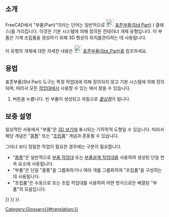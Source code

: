 <languages/>

<span id="Introduction"></span>
== 소개 ==

{{TOCright}}

FreeCAD에서 "부품(Part)"이라는 단어는 일반적으로 [[File:Std_Part.svg|24px]] [[Std_Part/ko|표준부품(Std Part)]] ({{incode|App::Part}} 클래스)를 가리킵니다. 이것은 기본 시스템에 의해 정의된 컨테이너 개체 유형입니다. 이 부품은 기계 조립품을 생성하기 위해 3D 형상의 위치를 ​​관리하는 데 사용됩니다.

이 유형의 개체에 대한 자세한 내용은 [[File:Std_Part.svg|24px]] [[Std_Part/ko|표준부품(Std_Part)]]를 참조하세요.

<span id="Usage"></span>
== 용법 ==

표준부품(Std Part) 도구는 특정 작업대에 의해 정의되지 않고 기본 시스템에 의해 정의되며, 따라서 모든 [[Workbenches/ko|작업대]]에서 사용할 수 있는 {{MenuCommand|MenuCommand}}에서 찾을 수 있습니다.

# {{Button|[[File:Std_Part.svg|16px]] [[Std_Part/ko|표준부품]]}} 버튼을 누릅니다. 빈 부품이 생성되고 자동으로 ''[[Std_Part#Active_status|활성화]]''가 됩니다.

<span id="Notes"></span>
== 보충 설명 ==

일상적인 사용에서 "부품"은 [[3D view/ko|3D 보기]]에 표시되는 기하학적 도형일 수 있습니다. 따라서 해당 개념은 "[[Body/ko|몸통]]" 또는 "[[Assembly/ko|조립품]]" 개념과 혼동될 수 있습니다.

그러나 보다 정밀한 작업이 필요한 경우에는 구분이 필요합니다.
* "[[Body/ko|몸통]]"은 일반적으로 [[Part_Workbench/ko|부품 작업대]] 또는 [[PartDesign_Workbench/ko|부품설계 작업대]]를 사용하여 생성된 단일 연속 요소에 사용됩니다.
* "부품"은 단일 "몸통"을 그룹화하거나 여러 개를 그룹화하여 "조립품"을 구성하는 데 사용됩니다.
* "조립품"은 수동으로 또는 조립 작업대를 사용하여 어떤 방식으로든 배열된 "부품"의 모음입니다.


{{Std Base navi{{#translation:}}}} 
{{Document objects navi{{#translation:}}}}
{{Userdocnavi{{#translation:}}}}
[[Category:Glossary{{#translation:}}]]